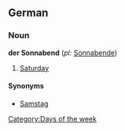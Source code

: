 ==German==
===Noun===
'''der Sonnabend''' (''pl:'' [[Sonnabende]])

#[[Saturday]]

====Synonyms====
*[[Samstag]]

[[Category:Days of the week]]